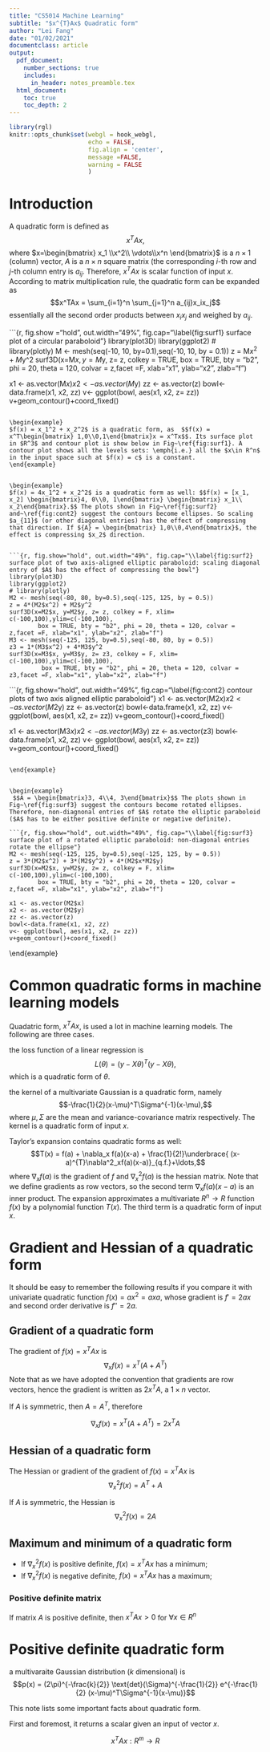 ```yaml
---
title: "CS5014 Machine Learning"
subtitle: "$x^{T}Ax$ Quadratic form"
author: "Lei Fang"
date: "01/02/2021"
documentclass: article
output: 
  pdf_document:
    number_sections: true
    includes:
      in_header: notes_preamble.tex
  html_document:
    toc: true
    toc_depth: 2
---
```




```r
library(rgl)
knitr::opts_chunk$set(webgl = hook_webgl,
                      echo = FALSE,
                      fig.align = 'center',
                      message =FALSE,
                      warning = FALSE
                      )
```

# Introduction

A quadratic form is defined as 
$$x^TAx,$$
where $x=\begin{bmatrix} x_1 \\x^2\\ \vdots\\x^n \end{bmatrix}$ is a $n\times 1$ (column) vector, $A$ is a $n\times n$ square matrix (the corresponding $i$-th row and $j$-th column entry is $a_{ij}$. Therefore, $x^TAx$ is scalar function of input $x$. According to matrix multiplication rule, the quadratic form can be expanded as 
$$x^TAx = \sum_{i=1}^n \sum_{j=1}^n a_{ij}x_ix_j$$ essentially all the second order products between $x_ix_j$ and weighed by $a_{ij}$. 

```{r, fig.show ="hold", out.width="49%", fig.cap="\\label{fig:surf1} surface plot of a circular paraboloid"}
library(plot3D)
library(ggplot2)
# library(plotly)
M <- mesh(seq(-10, 10, by=0.1),seq(-10, 10, by = 0.1))
z = M$x ^2 + M$y^2
surf3D(x=M$x, y=M$y, z= z, colkey = TRUE, 
        box = TRUE, bty = "b2", phi = 20, theta = 120, colvar = z,facet =F, xlab="x1", ylab="x2", zlab="f")

x1 <- as.vector(M$x)
x2 <- as.vector(M$y)
zz <- as.vector(z)
bowl<-data.frame(x1, x2, zz)
v<- ggplot(bowl, aes(x1, x2, z= zz))
v+geom_contour()+coord_fixed()
```

\begin{example}
$f(x) = x_1^2 + x_2^2$ is a quadratic form, as  $$f(x) = x^T\begin{bmatrix} 1,0\\0,1\end{bmatrix}x = x^Tx$$. Its surface plot in $R^3$ and contour plot is show below in Fig~\ref{fig:surf1}. A contour plot shows all the levels sets: \emph{i.e.} all the $x\in R^n$ in the input space such at $f(x) = c$ is a constant. 
\end{example}


\begin{example}
$f(x) = 4x_1^2 + x_2^2$ is a quadratic form as well: $$f(x) = [x_1, x_2] \begin{bmatrix}4, 0\\0, 1\end{bmatrix} \begin{bmatrix} x_1\\ x_2\end{bmatrix}.$$ The plots shown in Fig~\ref{fig:surf2} and~\ref{fig:cont2} suggest the contours become ellipses. So scaling $a_{11}$ (or other diagonal entries) has the effect of compressing that direction. If ${A} = \begin{bmatrix} 1,0\\0,4\end{bmatrix}$, the effect is compressing $x_2$ direction. 


```{r, fig.show="hold", out.width="49%", fig.cap="\\label{fig:surf2} surface plot of two axis-aligned elliptic paraboloid: scaling diagonal entry of $A$ has the effect of compressing the bowl"}
library(plot3D)
library(ggplot2)
# library(plotly)
M2 <- mesh(seq(-80, 80, by=0.5),seq(-125, 125, by = 0.5))
z = 4*(M2$x^2) + M2$y^2
surf3D(x=M2$x, y=M2$y, z= z, colkey = F, xlim= c(-100,100),ylim=c(-100,100),
        box = TRUE, bty = "b2", phi = 20, theta = 120, colvar = z,facet =F, xlab="x1", ylab="x2", zlab="f")
M3 <- mesh(seq(-125, 125, by=0.5),seq(-80, 80, by = 0.5))
z3 = 1*(M3$x^2) + 4*M3$y^2
surf3D(x=M3$x, y=M3$y, z= z3, colkey = F, xlim= c(-100,100),ylim=c(-100,100),
         box = TRUE, bty = "b2", phi = 20, theta = 120, colvar = z3,facet =F, xlab="x1", ylab="x2", zlab="f")
```

```{r, fig.show="hold", out.width="49%", fig.cap="\\label{fig:cont2} contour plots of two axis aligned elliptic paraboloid"}
x1 <- as.vector(M2$x)
x2 <- as.vector(M2$y)
zz <- as.vector(z)
bowl<-data.frame(x1, x2, zz)
v<- ggplot(bowl, aes(x1, x2, z= zz))
v+geom_contour()+coord_fixed()

x1 <- as.vector(M3$x)
x2 <- as.vector(M3$y)
zz <- as.vector(z3)
bowl<-data.frame(x1, x2, zz)
v<- ggplot(bowl, aes(x1, x2, z= zz))
v+geom_contour()+coord_fixed()
```

\end{example}


\begin{example}
 $$A = \begin{bmatrix}3, 4\\4, 3\end{bmatrix}$$ The plots shown in Fig~\ref{fig:surf3} suggest the contours become rotated ellipses. Therefore, non-diagnonal entries of $A$ rotate the elliptic paraboloid ($A$ has to be either positive definite or negative definite). 

```{r, fig.show="hold", out.width="49%", fig.cap="\\label{fig:surf3} surface plot of a rotated elliptic paraboloid: non-diagonal entries rotate the ellipse"}
M2 <- mesh(seq(-125, 125, by=0.5),seq(-125, 125, by = 0.5))
z = 3*(M2$x^2) + 3*(M2$y^2) + 4*(M2$x*M2$y)
surf3D(x=M2$x, y=M2$y, z= z, colkey = F, xlim= c(-100,100),ylim=c(-100,100),
        box = TRUE, bty = "b2", phi = 20, theta = 120, colvar = z,facet =F, xlab="x1", ylab="x2", zlab="f")

x1 <- as.vector(M2$x)
x2 <- as.vector(M2$y)
zz <- as.vector(z)
bowl<-data.frame(x1, x2, zz)
v<- ggplot(bowl, aes(x1, x2, z= zz))
v+geom_contour()+coord_fixed()
```
\end{example}



# Common quadratic forms in machine learning models

Quadatric form, $x^{T}Ax$, is used a lot in machine learning models. The following are three cases.

\textbf{Linear regression:}
the loss function of a linear regression is $$L(\theta) = (y-X\theta)^T(y-X\theta),$$ which is a quadratic form of $\theta$.

\textbf{Gaussian distribution:}
the kernel of a multivariate Gaussian is a quadratic form, namely $$-\frac{1}{2}(x-\mu)^T\Sigma^{-1}(x-\mu),$$ where $\mu, \Sigma$ are the mean and variance-covariance matrix respectively. The kernel is a quadratic form of input $x$. 
 
\textbf{Taylor expansion:}
Taylor's expansion contains quadratic forms as well: $$T(x) = f(a) + \nabla_x f(a)(x-a)  + \frac{1}{2!}\underbrace{ (x-a)^{T}\nabla^2_xf(a)(x-a)}_{q.f.}+\ldots,$$ 
where $\nabla_x f(a)$ is the gradient of $f$ and $\nabla^2_x f(a)$ is the hessian matrix. Note that we define gradients as row vectors, so the second term $\nabla_x f(a)(x-a)$ is an inner product. The expansion approximates a multivariate $R^n\rightarrow R$ function $f(x)$ by a polynomial function $T(x)$. The third term is a quadratic form of input $x$.  
  
  


# Gradient and Hessian of a quadratic form

It should be easy to remember the following results if you compare it with univariate quadratic function $f(x)= ax^2 = axa$, whose gradient is $f' = 2ax$ and second order derivative is $f''=2a$. 

## Gradient of a quadratic form

The gradient of $f(x) = x^T A x$ is 
$$\nabla_{{x}} f(x)= x^{T} (A+A^T)$$
Note that as we have adopted the convention that gradients are row vectors, hence the gradient is written as $2x^TA$, a $1\times n$ vector. 


If $A$ is symmetric, then $A= A^T$, therefore

$$\nabla_{{x}} f(x)= x^{T} (A+A^T) = 2x^{T}A$$



## Hessian of a quadratic form

The Hessian or gradient of the gradient of $f(x) = x^T A x$ is $$\nabla_{x}^2 f(x) = A^T +A$$

If $A$ is symmetric, the Hessian is $$\nabla_{x}^2 f(x) = 2A$$

## Maximum and minimum of a quadratic form

- If $\nabla_{x}^2 f(x)$ is positive definite, $f(x) = x^TAx$ has a minimum; 
- If $\nabla_{x}^2 f(x)$ is negative definite, $f(x) = x^TAx$ has a maximum; 

### Positive definite matrix

If matrix $A$ is positive definite, then $x^TAx >0$ for $\forall x \in R^n$


# Positive definite quadratic form
a multivaraite Gaussian distribution ($k$ dimensional) is
$$p(x) = (2\pi)^{-\frac{k}{2}} \text{det}(\Sigma)^{-\frac{1}{2}} e^{-\frac{1}{2} (x-\mu)^T\Sigma^{-1}(x-\mu)}$$ 
  
  
  
  This note lists some important facts about quadratic form. 

First and foremost, it returns a scalar given an input of vector $x$. 

  $$x^TAx: R^{m}\rightarrow R$$
